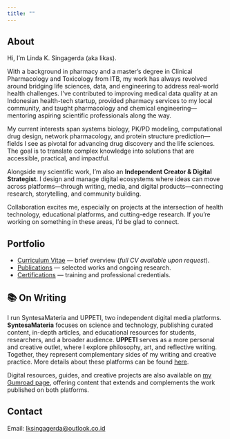 ```yaml
---
title: ""
---
```


## About

Hi, I’m Linda K. Singagerda (aka likas).

With a background in pharmacy and a master’s degree in Clinical Pharmacology and Toxicology from ITB, my work has always revolved around bridging life sciences, data, and engineering to address real-world health challenges. I’ve contributed to improving medical data quality at an Indonesian health-tech startup, provided pharmacy services to my local community, and taught pharmacology and chemical engineering—mentoring aspiring scientific professionals along the way.

My current interests span systems biology, PK/PD modeling, computational drug design, network pharmacology, and protein structure prediction—fields I see as pivotal for advancing drug discovery and the life sciences. The goal is to translate complex knowledge into solutions that are accessible, practical, and impactful.

Alongside my scientific work, I’m also an **Independent Creator & Digital Strategist**. I design and manage digital ecosystems where ideas can move across platforms—through writing, media, and digital products—connecting research, storytelling, and community building.

Collaboration excites me, especially on projects at the intersection of health technology, educational platforms, and cutting-edge research. If you’re working on something in these areas, I’d be glad to connect.

## Portfolio

- [Curriculum Vitae](cv.qmd) — brief overview (*full CV available upon request*).
- [Publications](publications.qmd) — selected works and ongoing research.  
- [Certifications](certifications.qmd) — training and professional credentials.

## 📚 On Writing

I run SyntesaMateria and UPPETI, two independent digital media platforms. **SyntesaMateria** focuses on science and technology, publishing curated content, in-depth articles, and educational resources for students, researchers, and a broader audience. **UPPETI** serves as a more personal and creative outlet, where I explore philosophy, art, and reflective writing. Together, they represent complementary sides of my writing and creative practice. More details about these platforms can be found [here](https://lk01sg.github.io/media.html).

Digital resources, guides, and creative projects are also available on [my Gumroad page](https://lk01sg.gumroad.com/), offering content that extends and complements the work published on both platforms.

## Contact

Email: <lksingagerda@outlook.co.id>

<div class="social-icons">
  <a href="https://x.com/lk01sg" target="_blank"><i class="bi bi-twitter-x"></i></a>
  <a href="https://instagram.com/lk01sg" target="_blank"><i class="bi bi-instagram"></i></a>
  <a href="https://github.com/lk01sg" target="_blank"><i class="bi bi-github"></i></a>
</div>


